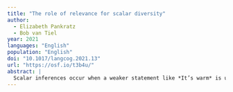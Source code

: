```yaml
---
title: "The role of relevance for scalar diversity"
author:
  - Elizabeth Pankratz
  - Bob van Tiel
year: 2021
languages: "English"
population: "English"
doi: "10.1017/langcog.2021.13"
url: "https://osf.io/t3b4u/"
abstract: |
  Scalar inferences occur when a weaker statement like *It’s warm* is used when a stronger one like *It’s hot* could have been used instead, resulting in the inference that whoever produced the weaker statement believes that the stronger statement does not hold. The rate at which this inference is drawn varies across scalar words, a result termed ‘scalar diversity’. Here, we study scalar diversity in adjectival scalar words from a usage-based perspective. We introduce novel operationalisations of several previously observed predictors of scalar diversity using computational tools based on usage data, allowing us to move away from existing judgment-based methods. In addition, we show in two experiments that, above and beyond these previously observed predictors, scalar diversity is predicted in part by the relevance of the scalar inference at hand. We introduce a corpus-based measure of relevance based on the idea that scalar inferences that are more relevant are more likely to occur in scalar constructions that draw an explicit contrast between scalar words (e.g., *It’s warm but not hot*). We conclude that usage has an important role to play in the establishment of common ground, a requirement for pragmatic inferencing.
---
```


